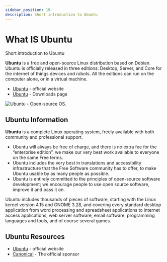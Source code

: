 ```yaml
---
sidebar_position: 19
description: Short introduction to Ubuntu
---
```


# What IS Ubuntu

<SubHeading> Short introduction to Ubuntu</SubHeading>

**Ubuntu** is a free and open-source Linux distribution based on Debian. Ubuntu is officially released in three editions: Desktop, Server, and Core for the internet of things devices and robots. 
All the editions can run on the computer alone, or in a virtual machine.

- [Ubuntu](https://ubuntu.com/) - official website
- [Ubuntu](https://ubuntu.com/download/desktop) - Downloads page

![Ubuntu - Open-source OS.](../../../static/assets/os-ubuntu.jpg)

## Ubuntu Information

**Ubuntu** is a complete Linux operating system, freely available with both community and professional support.

- Ubuntu will always be free of charge, and there is no extra fee for the “enterprise edition”, we make our very best work available to everyone on the same Free terms.
- Ubuntu includes the very best in translations and accessibility infrastructure that the Free Software community has to offer, to make Ubuntu usable by as many people as possible.
- Ubuntu is entirely committed to the principles of open-source software development; we encourage people to use open source software, improve it and pass it on.

Ubuntu includes thousands of pieces of software, starting with the Linux kernel version 4.15 and GNOME 3.28, and covering every standard desktop application from word processing and spreadsheet applications to internet access applications, web server software, email software, programming languages and tools, and of course several games.

## Ubuntu Resources

- [Ubuntu](https://ubuntu.com/) - official website
- [Canonical](http://www.canonical.com/) - The official sponsor
